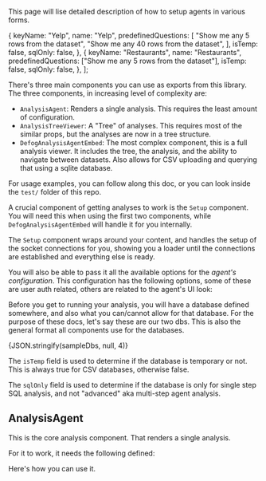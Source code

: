 This page will lise detailed description of how to setup agents in various forms.


  {
    keyName: "Yelp",
    name: "Yelp",
    predefinedQuestions: [
      "Show me any 5 rows from the dataset",
      "Show me any 40 rows from the dataset",
    ],
    isTemp: false,
    sqlOnly: false,
  },
  {
    keyName: "Restaurants",
    name: "Restaurants",
    predefinedQuestions: ["Show me any 5 rows from the dataset"],
    isTemp: false,
    sqlOnly: false,
  },
];

There's three main components you can use as exports from this library. The three components, in increasing level of complexity are:

- `AnalysisAgent`: Renders a single analysis. This requires the least amount of configuration.
- `AnalysisTreeViewer`: A "Tree" of analyses. This requires most of the similar props, but the analyses are now in a tree structure.
- `DefogAnalysisAgentEmbed`: The most complex component, this is a full analysis viewer. It includes the tree, the analysis, and the ability to navigate between datasets. Also allows for CSV uploading and querying that using a sqlite database.

For usage examples, you can follow along this doc, or you can look inside the `test/` folder of this repo.

A crucial component of getting analyses to work is the `Setup` component. You will need this when using the first two components, while `DefogAnalysisAgentEmbed` will handle it for you internally.

The `Setup` component wraps around your content, and handles the setup of the socket connections for you, showing you a loader until the connections are established and everything else is ready.

You will also be able to pass it all the available options for the _agent's configuration_. This configuration has the following options, some of these are user auth related, others are related to the agent's UI look:

<ConfigTable />

Before you get to running your analysis, you will have a database defined somewhere, and also what you can/cannot allow for that database. For the purpose of these docs, let's say these are our two dbs. This is also the general format all components use for the databases.

<div className="text-gray-500 whitespace-pre !text-sm !font-mono !my-4 !p-2 bg-gray-50">
  {JSON.stringify(sampleDbs, null, 4)}
</div>

The `isTemp` field is used to determine if the database is temporary or not. This is always true for CSV databases, otherwise false.

The `sqlOnly` field is used to determine if the database is only for single step SQL analysis, and not "advanced" aka multi-step agent analysis.

## AnalysisAgent

This is the core analysis component. That renders a single analysis.

For it to work, it needs the following defined:

Here's how you can use it.
